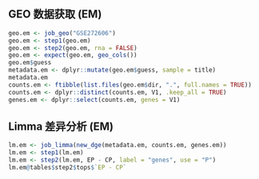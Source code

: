 

## GEO 数据获取 (EM)

```r
geo.em <- job_geo("GSE272606")
geo.em <- step1(geo.em)
geo.em <- step2(geo.em, rna = FALSE)
geo.em <- expect(geo.em, geo_cols())
geo.em$guess
metadata.em <- dplyr::mutate(geo.em$guess, sample = title)
metadata.em
counts.em <- ftibble(list.files(geo.em$dir, ".", full.names = TRUE))
counts.em <- dplyr::distinct(counts.em, V1, .keep_all = TRUE)
genes.em <- dplyr::select(counts.em, genes = V1)
```

## Limma 差异分析 (EM)

```r
lm.em <- job_limma(new_dge(metadata.em, counts.em, genes.em))
lm.em <- step1(lm.em)
lm.em <- step2(lm.em, EP - CP, label = "genes", use = "P")
lm.em@tables$step2$tops$`EP - CP`


```


